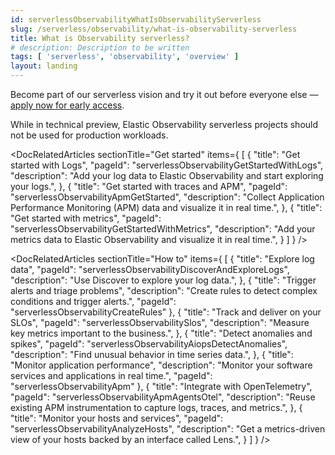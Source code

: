 ```yaml
---
id: serverlessObservabilityWhatIsObservabilityServerless
slug: /serverless/observability/what-is-observability-serverless
title: What is Observability serverless?
# description: Description to be written
tags: [ 'serverless', 'observability', 'overview' ]
layout: landing
---
```


<p><DocBadge template="technical preview" /></p>

<DocLandingHero
  title="Elastic Observability"
  description="Elastic Observability accelerates problem resolution with open, flexible, and unified observability powered by advanced machine learning and analytics. Elastic ingests all operational and business telemetry and correlates for faster root cause detection."
  image="observability"
  headerIcon="logoObservability"
  display="align"
/>

Become part of our serverless vision and try it out before everyone else — [apply now for early access](http://www.elastic.co/elasticsearch/serverless).

<DocCallOut color="warning" title="Production workloads">While in technical preview, Elastic Observability serverless projects should not be used for production workloads.</DocCallOut>

<DocRelatedArticles
  sectionTitle="Get started"
  items={
    [
      {
        "title": "Get started with Logs",
        "pageId": "serverlessObservabilityGetStartedWithLogs",
        "description": "Add your log data to Elastic Observability and start exploring your logs.",
      },
      {
        "title": "Get started with traces and APM",
        "pageId": "serverlessObservabilityApmGetStarted",
        "description": "Collect Application Performance Monitoring (APM) data and visualize it in real time.",
      },
      {
        "title": "Get started with metrics",
        "pageId": "serverlessObservabilityGetStartedWithMetrics",
        "description": "Add your metrics data to Elastic Observability and visualize it in real time.",
      }
    ]
  }
/>

<DocRelatedArticles
  sectionTitle="How to"
  items={
    [
      {
        "title": "Explore log data",
        "pageId": "serverlessObservabilityDiscoverAndExploreLogs",
        "description": "Use Discover to explore your log data.",
      },
      {
        "title": "Trigger alerts and triage problems",
        "description": "Create rules to detect complex conditions and trigger alerts.",
        "pageId": "serverlessObservabilityCreateRules"
      },
      {
       "title": "Track and deliver on your SLOs",
        "pageId": "serverlessObservabilitySlos",
        "description": "Measure key metrics important to the business.",
      },
      {
        "title": "Detect anomalies and spikes",
        "pageId": "serverlessObservabilityAiopsDetectAnomalies",
        "description": "Find unusual behavior in time series data.",
      },
      {
        "title": "Monitor application performance",
        "description": "Monitor your software services and applications in real time.",
        "pageId": "serverlessObservabilityApm"
      },
      {
        "title": "Integrate with OpenTelemetry",
        "pageId": "serverlessObservabilityApmAgentsOtel",
        "description": "Reuse existing APM instrumentation to capture logs, traces, and metrics.",
      },
      {
        "title": "Monitor your hosts and services",
        "pageId": "serverlessObservabilityAnalyzeHosts",
        "description": "Get a metrics-driven view of your hosts backed by an interface called Lens.",
      }
    ]
  }
/>

